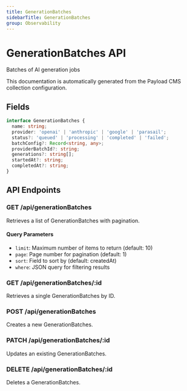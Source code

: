 ```yaml
---
title: GenerationBatches
sidebarTitle: GenerationBatches
group: Observability
---
```



# GenerationBatches API

Batches of AI generation jobs

<Callout type="info">
  This documentation is automatically generated from the Payload CMS collection configuration.
</Callout>


## Fields

```typescript
interface GenerationBatches {
  name: string;
  provider: 'openai' | 'anthropic' | 'google' | 'parasail';
  status?: 'queued' | 'processing' | 'completed' | 'failed';
  batchConfig?: Record<string, any>;
  providerBatchId?: string;
  generations?: string[];
  startedAt?: string;
  completedAt?: string;
}
```




## API Endpoints

### GET /api/generationBatches
Retrieves a list of GenerationBatches with pagination.

#### Query Parameters
- `limit`: Maximum number of items to return (default: 10)
- `page`: Page number for pagination (default: 1)
- `sort`: Field to sort by (default: createdAt)
- `where`: JSON query for filtering results

### GET /api/generationBatches/:id
Retrieves a single GenerationBatches by ID.

### POST /api/generationBatches
Creates a new GenerationBatches.

### PATCH /api/generationBatches/:id
Updates an existing GenerationBatches.

### DELETE /api/generationBatches/:id
Deletes a GenerationBatches.

